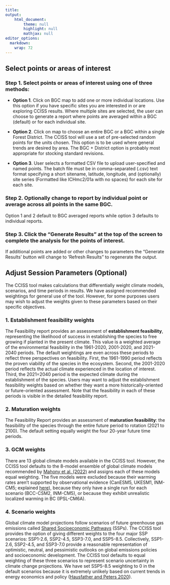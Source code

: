 ```yaml
---
title: 
output: 
    html_document:
        theme: null
        highlight: null
        mathjax: null
editor_options: 
  markdown: 
    wrap: 72
---
```


## Select points or areas of interest

### **Step 1.** Select points or areas of interest using **one of three methods**:

-   **Option 1**. Click on BGC map to add one or more individual
    locations. Use this option if you have specific sites you are
    interested in or are exploring CCISS results. Where multiple sites
    are selected, the user can choose to generate a report where points
    are averaged within a BGC (default) or for each individual site.

-   **Option 2**. Click on map to choose an entire BGC or a BGC within a
    single Forest District. The CCISS tool will use a set of
    pre-selected random points for the units chosen. This option is to
    be used where general trends are desired by area. The BGC + District
    option is probably most appropriate for stocking standard revisions.

-   **Option 3**. User selects a formatted CSV file to upload
    user-specified and named points. The batch file must be in
    comma-separated (.csv) text format specifying a short sitename,
    latitude, longitude, and (optionally) site series (Formatted like
    ICHmc2/01a with no spaces) for each site for each site.

### **Step 2**. Optionally change to report by individual point or average across all points in the same BGC.

Option 1 and 2 default to BGC averaged reports while option 3 defaults
to individual reports.

### **Step 3**. Click the "Generate Results" at the top of the screen to complete the analysis for the points of interest.

If additional points are added or other changes to parameters the
"Generate Results' button will change to 'Refresh Results" to regenerate
the output.

## Adjust Session Parameters (Optional)

The CCISS tool makes calculations that differentially weight climate
models, scenarios, and time periods in results. We have assigned
recommended weightings for general use of the tool. However, for some
purposes users may wish to adjust the weights given to these parameters
based on their specific objectives.

### 1. Establishment feasibility weights

The Feasibility report provides an assessment of **establishment
feasibility**, representing the likelihood of success in establishing
the species to free growing if planted in the present climate. This
value is a weighted average of the environmental feasibility in the
1961-2020, 2001-2020, and 2021-2040 periods. The default weightings are
even across these periods to reflect three perspectives on feasibility.
First, the 1961-1990 period reflects the proven viability of the species
in the ecosystem. Second, the 2001-2020 period reflects the actual
climate experienced in the location of interest. Third, the 2021=2040
period is the expected climate during the establishment of the species.
Users may want to adjust the establishment feasibility weights based on
whether they want a more historically-oriented or future-oriented
assessment. Note that the feasibility in each of these periods is
visible in the detailed feasibility report.

### 2. Maturation weights

The Feasibility Report provides an assessment of **maturation
feasibility**: the feasibility of the species through the entire future
period to rotation (2021 to 2100). The default setting equally weight
the four 20-year future time periods.

### 3. GCM weights

There are 13 global climate models available in the CCISS tool. However,
the CCISS tool defaults to the 8-model ensemble of global climate models
recommended by [Mahony et al. (2022)](https://doi.org/10.1002/joc.7566)
and assigns each of these models equal weighting. The five models were
excluded because their warming rates aren't supported by observational
evidence (CanESM5, UKESM1, INM-CM5; explained
[here](https://www2.gov.bc.ca/assets/gov/environment/natural-resource-stewardship/nrs-climate-change/climatena_8modelrationale.pdf)),
because they only have a single run for each scenario (BCC-CSM2,
INM-CM5), or because they exhibit unrealistic localized warming in BC
(IPSL-CM6A).

### 4. Scenario weights

Global climate model projections follow scenarios of future greenhouse
gas emissions called [Shared Socioeconomic
Pathways](https://www.carbonbrief.org/explainer-how-shared-socioeconomic-pathways-explore-future-climate-change)
(SSPs). The CCISS tool provides the option of giving different weights
to the four major SSP scenarios: SSP1-2.6, SSP2-4.5, SSP3-7.0, and
SSP5-8.5. Collectively, SSP1-2.6, SSP2-4.5, and SSP3-7.0 provide a
reasonable representation of optimistic, neutral, and pessimistic
outlooks on global emissions policies and socioeconomic development. The
CCISS tool defaults to equal weighting of these three scenarios to
represent scenario uncertainty in climate change projections. We have
set SSP5-8.5 weighting to 0 in the default scenarios because it is
extremely unlikely based on current trends in energy economics and
policy ([Hausfather and Peters
2020](https://www.nature.com/articles/d41586-020-00177-3)).
